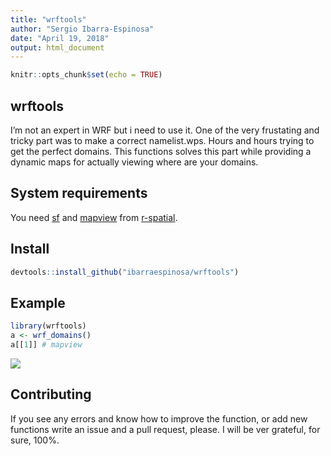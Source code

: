 ```yaml
---
title: "wrftools"
author: "Sergio Ibarra-Espinosa"
date: "April 19, 2018"
output: html_document
---
```


```r
knitr::opts_chunk$set(echo = TRUE)
```

## wrftools

I'm not an expert in WRF but i need to use it. One of the very frustating and
tricky part was to make a correct namelist.wps. Hours and hours trying to
get the perfect domains. This functions solves this part while providing
a dynamic maps for actually viewing where are your domains. 

## System requirements
You need [sf](https://github.com/r-spatial/sf) and [mapview](https://github.com/r-spatial/mapview) from [r-spatial](https://github.com/r-spatial/). 


## Install
```r
devtools::install_github("ibarraespinosa/wrftools")
```

## Example

```r
library(wrftools)
a <- wrf_domains()
a[[1]] # mapview
```

![](https://i.imgur.com/7giwGp6.png)

## Contributing

If you see any errors and know how to improve the function, or add new functions
write an issue and a pull request, please. I will be ver grateful, for sure,
100%.
